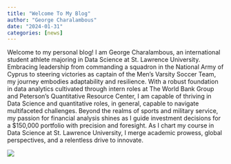 ```yaml
---
title: "Welcome To My Blog"
author: "George Charalambous"
date: "2024-01-31"
categories: [news]
---
```


Welcome to my personal blog! I am George Charalambous, an international student athlete majoring in Data Science at St. Lawrence University. Embracing leadership from commanding a squadron in the National Army of Cyprus to steering victories as captain of the Men’s Varsity Soccer Team, my journey embodies adaptability and resilience. With a robust foundation in data analytics cultivated through intern roles at The World Bank Group and Peterson's Quantitative Resource Center, I am capable of thriving in Data Science and quantitative roles, in general, capable to navigate multifaceted challenges. Beyond the realms of sports and military service, my passion for financial analysis shines as I guide investment decisions for a $150,000 portfolio with precision and foresight. As I chart my course in Data Science at St. Lawrence University, I merge academic prowess, global perspectives, and a relentless drive to innovate.

![](field.jpeg)

